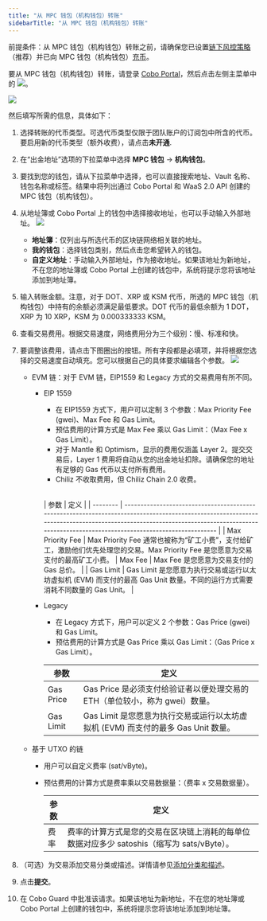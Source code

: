 ```yaml
---
title: "从 MPC 钱包（机构钱包）转账"
sidebarTitle: "从 MPC 钱包（机构钱包）转账"
---
```


<Note>前提条件：从 MPC 钱包（机构钱包）转账之前，请确保您已设置[链下风控策略](/cn/portal/risk-controls/off-chain-tx-set-transfer)（推荐）并已向 MPC 钱包（机构钱包）[充币](/cn/portal/mpc-wallets/ocw/transfers)。</Note>

要从 MPC 钱包（机构钱包）转账，请登录 [Cobo Portal](https://portal.cobo.com/login)，然后点击左侧主菜单中的 <img src="/cn/images/transfers/transfer-button.svg" className="icon"></img>。

<img src="/cn/images/transfers/transfer-button-location.png" className="screenshot_modal"/>
 

然后填写所需的信息，具体如下：

1. 选择转账的代币类型。可选代币类型仅限于团队账户的订阅包中所含的代币。要启用新的代币类型（额外收费），请点击**未开通**.

2. 在“出金地址”选项的下拉菜单中选择 **MPC 钱包** -> **机构钱包**。

3. 要找到您的钱包，请从下拉菜单中选择，也可以直接搜索地址、Vault 名称、钱包名称或标签。结果中将列出通过 Cobo Portal 和 WaaS 2.0 API 创建的 MPC 钱包（机构钱包）。

4. 从地址簿或 Cobo Portal 上的钱包中选择接收地址，也可以手动输入外部地址。
    <img src="/cn/images/transfers/to-address.png" className="screenshot_modal"/>
    - **地址簿**：仅列出与所选代币的区块链网络相关联的地址。
    - **我的钱包**：选择钱包类别，然后点击您希望转入的钱包。
    - **自定义地址**：手动输入外部地址，作为接收地址。如果该地址为新地址，不在您的地址簿或 Cobo Portal 上创建的钱包中，系统将提示您将该地址添加到地址簿。
5. 输入转账金额。注意，对于 DOT、XRP 或 KSM 代币，所选的 MPC 钱包（机构钱包）中持有的余额必须满足最低要求。DOT 代币的最低余额为 1 DOT，XRP 为 10 XRP，KSM 为 0.000333333 KSM。
6. 查看交易费用。根据交易速度，网络费用分为三个级别：慢、标准和快。
7. 要调整该费用，请点击下图圈出的按钮。所有字段都是必填项，并将根据您选择的交易速度自动填充。您可以根据自己的具体要求编辑各个参数。
    <img src="/cn/images/transfers/customize-fees.png" className="screenshot_modal"/>
    - EVM 链：对于 EVM 链，EIP1559 和 Legacy 方式的交易费用有所不同。
        - EIP 1559
            - 在 EIP1559 方式下，用户可以定制 3 个参数：Max Priority Fee (gwei)、Max Fee 和 Gas Limit。
            - 预估费用的计算方式是 Max Fee 乘以 Gas Limit：（Max Fee x Gas Limit）。
            - 对于 Mantle 和 Optimism，显示的费用仅涵盖 Layer 2。提交交易后，Layer 1 费用将自动从您的出金地址扣除。请确保您的地址有足够的 Gas 代币以支付所有费用。
            - Chiliz 不收取费用，但 Chiliz Chain 2.0 收费。

            <a id="eip1559"></a>	
            | 参数        | 定义                                                                                                                                                                                                                             |
            | --------         | -------------------------------------------------------------------------------------------------------------------------------------------------------------------------------------------------------------------------------------  |
            | Max Priority Fee | Max Priority Fee 通常也被称为“矿工小费”，支付给矿工，激励他们优先处理您的交易。Max Priority Fee 是您愿意为交易支付的最高矿工小费。
            | Max Fee          | Max Fee 是您愿意为交易支付的 Gas 总价。                                                                                                                                                |
            | Gas Limit        | Gas Limit 是您愿意为执行交易或运行以太坊虚拟机 (EVM) 而支付的最高 Gas Unit 数量。不同的运行方式需要消耗不同数量的 Gas Unit。              |

        - Legacy
            - 在 Legacy 方式下，用户可以定义 2 个参数：Gas Price (gwei) 和 Gas Limit。
            - 预估费用的计算方式是 Gas Price 乘以 Gas Limit：（Gas Price x Gas Limit）。

            | 参数 | 定义                                                                                                                                                  |
            | --------  | ----------------------------------------------------------------------------------------------------------------------------------------------------------  |
            | Gas Price | Gas Price 是必须支付给验证者以便处理交易的 ETH（单位较小，称为 gwei）数量。                   |
            | Gas Limit | Gas Limit 是您愿意为执行交易或运行以太坊虚拟机 (EVM) 而支付的最多 Gas Unit 数量。 |                                                                                              |
    - 基于 UTXO 的链
        - 用户可以自定义费率 (sat/vByte)。
        - 预估费用的计算方式是费率乘以交易数据量：（费率 x 交易数据量）。

            | 参数 | 定义                                                                                                                               |
            | --------  | -----------------------------------------------------------------------------------------------------------------------------------------|
            | 费率  | 费率的计算方式是您的交易在区块链上消耗的每单位数据对应多少 satoshis（缩写为 sats/vByte）。|
8. （可选）为交易添加交易分类或描述。详情请参见[添加分类和描述](/cn/portal/transfers/add-category)。
9. 点击**提交**。
10. 在 Cobo Guard 中批准该请求。如果该地址为新地址，不在您的地址簿或 Cobo Portal 上创建的钱包中，系统将提示您将该地址添加到地址簿。
